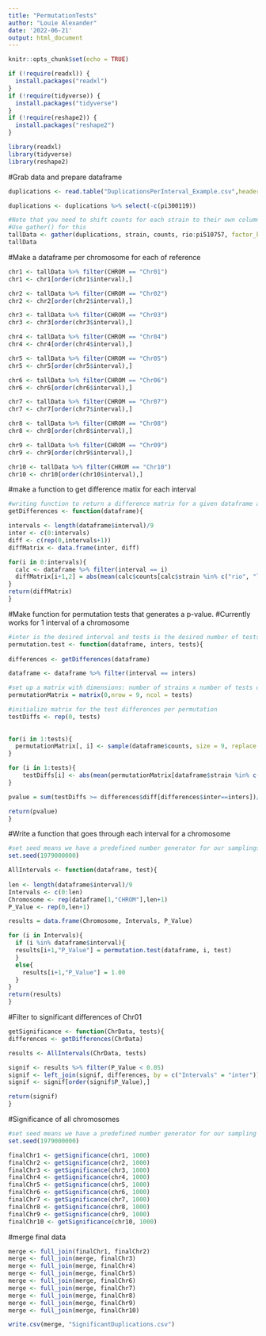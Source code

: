 ---
title: "PermutationTests"
author: "Louie Alexander"
date: '2022-06-21'
output: html_document
---

```{r setup, include=FALSE}
knitr::opts_chunk$set(echo = TRUE)
```

```{r}

if (!require(readxl)) {
  install.packages("readxl")
}
if (!require(tidyverse)) {
  install.packages("tidyverse")
}
if (!require(reshape2)) {
  install.packages("reshape2")
}

library(readxl)
library(tidyverse)
library(reshape2)

```
#Grab data and prepare dataframe
```{r}
duplications <- read.table("DuplicationsPerInterval_Example.csv",header=TRUE,sep = ',')

duplications <- duplications %>% select(-c(pi300119))

#Note that you need to shift counts for each strain to their own column, and have a column for strain name.
#Use gather() for this
tallData <- gather(duplications, strain, counts, rio:pi510757, factor_key = TRUE)
tallData

```

#Make a dataframe per chromosome for each of reference
```{r}
chr1 <- tallData %>% filter(CHROM == "Chr01") 
chr1 <- chr1[order(chr1$interval),]

chr2 <- tallData %>% filter(CHROM == "Chr02") 
chr2 <- chr2[order(chr2$interval),]

chr3 <- tallData %>% filter(CHROM == "Chr03") 
chr3 <- chr3[order(chr3$interval),]

chr4 <- tallData %>% filter(CHROM == "Chr04") 
chr4 <- chr4[order(chr4$interval),]

chr5 <- tallData %>% filter(CHROM == "Chr05") 
chr5 <- chr5[order(chr5$interval),]

chr6 <- tallData %>% filter(CHROM == "Chr06") 
chr6 <- chr6[order(chr6$interval),]

chr7 <- tallData %>% filter(CHROM == "Chr07") 
chr7 <- chr7[order(chr7$interval),]

chr8 <- tallData %>% filter(CHROM == "Chr08") 
chr8 <- chr8[order(chr8$interval),]

chr9 <- tallData %>% filter(CHROM == "Chr09") 
chr9 <- chr9[order(chr9$interval),]

chr10 <- tallData %>% filter(CHROM == "Chr10") 
chr10 <- chr10[order(chr10$interval),]
```

#make a function to get difference matix for each interval
```{r}
#writing function to return a difference matrix for a given dataframe above
getDifferences <- function(dataframe){

intervals <- length(dataframe$interval)/9
inter <- c(0:intervals)
diff <- c(rep(0,intervals+1))
diffMatrix <- data.frame(inter, diff)

for(i in 0:intervals){
  calc <- dataframe %>% filter(interval == i)
  diffMatrix[i+1,2] = abs(mean(calc$counts[calc$strain %in% c("rio", "leoti", "CA")]) - mean(calc$counts[calc$strain %in% c("pi297155", "pi229841", "pi329311", "pi506069", "pi655972", "pi510757")])) 
}
return(diffMatrix)
}
```

#Make function for permutation tests that generates a p-value.
#Currently works for 1 interval of a chromosome
```{r}
#inter is the desired interval and tests is the desired number of tests
permutation.test <- function(dataframe, inters, tests){
  
differences <- getDifferences(dataframe)

dataframe <- dataframe %>% filter(interval == inters)

#set up a matrix with dimensions: number of strains x number of tests desired
permutationMatrix = matrix(0,nrow = 9, ncol = tests)

#initialize matrix for the test differences per permutation
testDiffs <- rep(0, tests)
  
  
for(i in 1:tests){
  permutationMatrix[, i] <- sample(dataframe$counts, size = 9, replace = FALSE)
}

for (i in 1:tests){
    testDiffs[i] <- abs(mean(permutationMatrix[dataframe$strain %in% c("rio", "leoti", "CA"), i]) - mean(permutationMatrix[dataframe$strain %in% c("pi297155", "pi229841", "pi329311", "pi506069", "pi655972", "pi510757"), i]))
}  

pvalue = sum(testDiffs >= differences$diff[differences$inter==inters])/tests

return(pvalue)
}
```

#Write a function that goes through each interval for a chromosome
```{r}

#set seed means we have a predefined number generator for our samplings
set.seed(1979000000) 

AllIntervals <- function(dataframe, test){
  
len <- length(dataframe$interval)/9
Intervals <- c(0:len)
Chromosome <- rep(dataframe[1,"CHROM"],len+1)
P_Value <- rep(0,len+1) 

results = data.frame(Chromosome, Intervals, P_Value)

for (i in Intervals){
  if (i %in% dataframe$interval){
  results[i+1,"P_Value"] = permutation.test(dataframe, i, test)
  }
  else{
    results[i+1,"P_Value"] = 1.00
  }
}
return(results)
}

```

#Filter to significant differences of Chr01
```{r}
getSignificance <- function(ChrData, tests){
differences <- getDifferences(ChrData)

results <- AllIntervals(ChrData, tests)

signif <- results %>% filter(P_Value < 0.05)
signif <- left_join(signif, differences, by = c("Intervals" = "inter"))
signif <- signif[order(signif$P_Value),]

return(signif)
}

```

#Significance of all chromosomes
```{r}
#set seed means we have a predefined number generator for our sampling
set.seed(1979000000) 

finalChr1 <- getSignificance(chr1, 1000)
finalChr2 <- getSignificance(chr2, 1000)
finalChr3 <- getSignificance(chr3, 1000)
finalChr4 <- getSignificance(chr4, 1000)
finalChr5 <- getSignificance(chr5, 1000)
finalChr6 <- getSignificance(chr6, 1000)
finalChr7 <- getSignificance(chr7, 1000)
finalChr8 <- getSignificance(chr8, 1000)
finalChr9 <- getSignificance(chr9, 1000)
finalChr10 <- getSignificance(chr10, 1000)

```

#merge final data
```{r}
merge <- full_join(finalChr1, finalChr2)
merge <- full_join(merge, finalChr3)
merge <- full_join(merge, finalChr4)
merge <- full_join(merge, finalChr5)
merge <- full_join(merge, finalChr6)
merge <- full_join(merge, finalChr7)
merge <- full_join(merge, finalChr8)
merge <- full_join(merge, finalChr9)
merge <- full_join(merge, finalChr10)
```

```{r}
write.csv(merge, "SignificantDuplications.csv")
```

